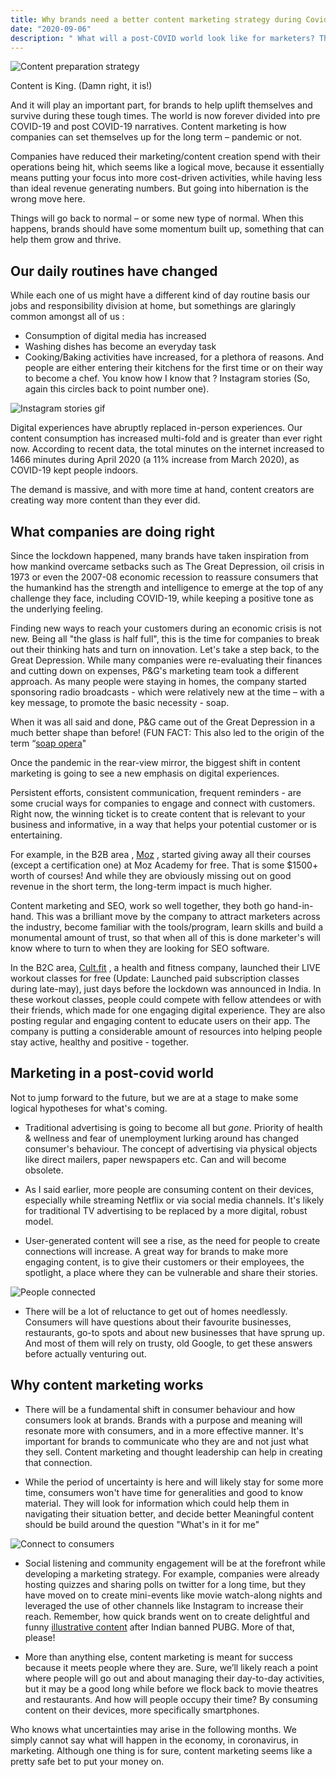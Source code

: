 ```yaml
---
title: Why brands need a better content marketing strategy during Covid-19 pandemic
date: "2020-09-06"
description: " What will a post-COVID world look like for marketers? This post delves into predictions and some successful strategies that happened during the pandemic "
---
```


![Content preparation strategy](./3.jpg)

Content is King. (Damn right, it is!)

And it will play an important part, for brands to help uplift themselves and survive during these tough times. The world is now forever divided into pre COVID-19 and post COVID-19 narratives. Content marketing is how companies can set themselves up for the long term – pandemic or not.

Companies have reduced their marketing/content creation spend with their operations being hit, which seems like a logical move, because it essentially means putting your focus into more cost-driven activities, while having less than ideal revenue generating numbers. But going into hibernation is the wrong move here.

Things will go back to normal – or some new type of normal. When this happens, brands should have some momentum built up, something that can help them grow and thrive.

## Our daily routines have changed

While each one of us might have a different kind of day routine basis our jobs and responsibility division at home, but somethings are glaringly common amongst all of us :

- Consumption of digital media has increased 
- Washing dishes has become an everyday task
- Cooking/Baking activities have increased, for a plethora of reasons. And people are either entering their kitchens for the first time or on their way to become a chef. You know how I know that ? Instagram stories (So, again this circles back to point number one). 

![Instagram stories gif](./1.jpg)

Digital experiences have abruptly replaced in-person experiences. Our content consumption has increased multi-fold and is greater than ever right now. According to recent data, the total minutes on the internet increased to 1466 minutes during April 2020 (a 11% increase from March 2020), as COVID-19 kept people indoors.

The demand is massive, and with more time at hand, content creators are creating way more content than they ever did.

## What companies are doing right

Since the lockdown happened, many brands have taken inspiration from how mankind overcame setbacks such as The Great Depression, oil crisis in 1973 or even the 2007-08 economic recession to reassure consumers that the humankind has the strength and intelligence to emerge at the top of any challenge they face, including COVID-19, while keeping a positive tone as the underlying feeling.

Finding new ways to reach your customers during an economic crisis is not new. Being all "the glass is half full", this is the time for companies to break out their thinking hats and turn on innovation. Let's take a step back, to the Great Depression. While many companies were re-evaluating their finances and cutting down on expenses, P&G's marketing team took a different approach. As many people were staying in homes, the company started sponsoring radio broadcasts - which were relatively new at the time – with a key message, to promote the basic necessity - soap. 

When it was all said and done, P&G came out of the Great Depression in a much better shape than before! (FUN FACT: This also led to the origin of the term “[soap opera](https://www.cincinnati.com/story/news/2017/10/04/our-history-p-g-put-soap-soap-opera/732149001/)"

Once the pandemic in the rear-view mirror, the biggest shift in content marketing is going to see a new emphasis on digital experiences. 

Persistent efforts, consistent communication, frequent reminders - are some crucial ways for companies to engage and connect with customers. Right now, the winning ticket is to create content that is relevant to your business and informative, in a way that helps your potential customer or is entertaining.

For example, in the B2B area , [Moz](https://moz.com/) , started giving away all their courses (except a certification one) at Moz Academy for free. That is some $1500+ worth of courses! And while they are obviously missing out on good revenue in the short term, the long-term impact is much higher.

Content marketing and SEO, work so well together, they both go hand-in-hand. This was a brilliant move by the company to attract marketers across the industry, become familiar with the tools/program, learn skills and build a monumental amount of trust, so that when all of this is done marketer's will know where to turn to when they are looking for SEO software.

In the B2C area, [Cult.fit](https://www.cure.fit/cult/livesgt) , a health and fitness company, launched their LIVE workout classes for free (Update: Launched paid subscription classes during late-may), just days before the lockdown was announced in India. In these workout classes, people could compete with fellow attendees or with their friends, which made for one engaging digital experience. They are also posting regular and engaging content to educate users on their app. The company is putting a considerable amount of resources into helping people stay active, healthy and positive - together. 

## Marketing in a post-covid world

Not to jump forward to the future, but we are at a stage to make some logical hypotheses for what's coming.

- Traditional advertising is going to become all but *gone*. Priority of health & wellness and fear of unemployment lurking around has changed consumer's behaviour. The concept of advertising via physical objects like direct mailers, paper newspapers etc. Can and will become obsolete.

- As I said earlier, more people are consuming content on their devices, especially while streaming Netflix or via social media channels. It's likely for traditional TV advertising to be replaced by a more digital, robust model. 

- User-generated content will see a rise, as the need for people to create connections will increase. A great way for brands to make more engaging content, is to give their customers or their employees, the spotlight, a place where they can be vulnerable and share their stories.

![People connected]('./2.gif)

- There will be a lot of reluctance to get out of homes needlessly. Consumers will have questions about their favourite businesses, restaurants, go-to spots and about new businesses that have sprung up. And most of them will rely on trusty, old Google, to get these answers before actually venturing out.

## Why content marketing works

- There will be a fundamental shift in consumer behaviour and how consumers look at brands. Brands with a purpose and meaning will resonate more with consumers, and in a more effective manner. It's important for brands to communicate who they are and not just what they sell. Content marketing and thought leadership can help in creating that connection.

- While the period of uncertainty is here and will likely stay for some more time, consumers won't have time for generalities and good to know material. They will look for information which could help them in navigating their situation better, and decide better Meaningful content should be build around the question "What's in it for me"

![Connect to consumers](./4.gif)

- Social listening and community engagement will be at the forefront while developing a marketing strategy. For example, companies were already hosting quizzes and sharing polls on twitter for a long time, but they have moved on to create mini-events like movie watch-along nights and leveraged the use of other channels like Instagram to increase their reach. Remember, how quick brands went on to create delightful and funny [illustrative content](https://www.adgully.com/momentmarketing-how-brands-are-reacting-to-pubg-ban-in-india-96139.html) after Indian banned PUBG. More of that, please!

- More than anything else, content marketing is meant for success because it meets people where they are. Sure, we’ll likely reach a point where people will go out and about managing their day-to-day activities, but it may be a good long while before we flock back to movie theatres and restaurants. And how will people occupy their time? By consuming content on their devices, more specifically smartphones.
	
Who knows what uncertainties may arise in the following months. We simply cannot say what will happen in the economy, in coronavirus, in marketing. Although one thing is for sure, content marketing seems like a pretty safe bet to put your money on. 
